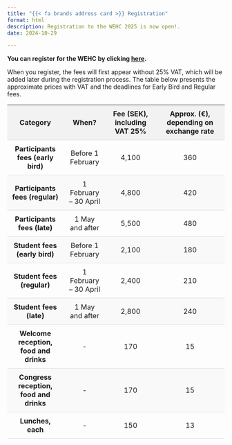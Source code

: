 ```yaml
---
title: "{{< fa brands address card >}} Registration"
format: html
description: Registration to the WEHC 2025 is now open!.
date: 2024-10-29

---
```

**You can register for the WEHC by clicking [here](https://registration.invajo.com/53381b6c-69cf-43db-9688-47716a910d90?page=b9fd1835-a58b-4fda-85a3-de6548dec209).**

When you register, the fees will first appear without 25% VAT, which will be added later during the registration process. The table below presents the approximate prices with VAT and the deadlines for Early Bird and Regular fees.

<style>
  table {
    width: 100%;
    border-collapse: collapse;
  }
  th, td {
    padding: 10px;
    text-align: center;
    border-bottom: 1px solid #ddd;
  }
  th {
    background-color: #f2f2f2;
  }
  tr:nth-child(even) {
    background-color: #f9f9f9;
  }
</style>

| Category                         | When?                    | Fee (SEK), including VAT 25% | Approx. (€), depending on exchange rate |
|----------------------------------|--------------------------|------------------------------|-----------------------------------------|
| **Participants fees (early bird)** | Before 1 February        | 4,100                        | 360                                     |
| **Participants fees (regular)**    | 1 February – 30 April    | 4,800                        | 420                                     |
| **Participants fees (late)**       | 1 May and after          | 5,500                        | 480                                     |
| **Student fees (early bird)**      | Before 1 February        | 2,100                        | 180                                     |
| **Student fees (regular)**         | 1 February – 30 April    | 2,400                        | 210                                     |
| **Student fees (late)**            | 1 May and after          | 2,800                        | 240                                     |
| **Welcome reception, food and drinks** | -                     | 170                          | 15                                      |
| **Congress reception, food and drinks** | -                   | 170                          | 15                                      |
| **Lunches, each**                  | -                        | 150                          | 13                                      |


